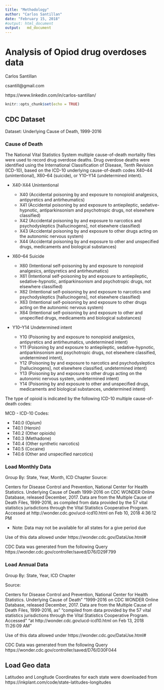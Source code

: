 ```yaml
---
title: "Methodology"
author: "Carlos Santillan"
date: "February 15, 2018"
#output: html_document
output:   md_document
---
```

# Analysis of Opiod drug overdoses data

Carlos Santillan

csantill@gmail.com

https://www.linkedin.com/in/carlos-santillan/
  
```r
knitr::opts_chunk$set(echo = TRUE)

```

## CDC Dataset

Dataset: Underlying Cause of Death, 1999-2016



### Cause of Death

The National Vital Statistics System multiple cause-of-death mortality files were used to record drug overdose deaths. Drug overdose deaths were identified using the International Classification of Disease, Tenth Revision (ICD-10), based on the ICD-10 underlying cause-of-death codes X40–44 (unintentional), X60–64 (suicide), or Y10–Y14 (undetermined intent).

* X40-X44 Unintentional
    + X40 (Accidental poisoning by and exposure to nonopioid analgesics, antipyretics and antirheumatics)
    * X41 (Accidental poisoning by and exposure to antiepileptic, sedative-hypnotic, antiparkinsonism and psychotropic drugs, not elsewhere classified)
    * X42 (Accidental poisoning by and exposure to narcotics and psychodysleptics [hallucinogens], not elsewhere classified)
     * X43 (Accidental poisoning by and exposure to other drugs acting on the autonomic nervous system)
    * X44 (Accidental poisoning by and exposure to other and unspecified drugs, medicaments and biological substances)
   
* X60–64 Suicide

   * X60 (Intentional self-poisoning by and exposure to nonopioid analgesics, antipyretics and antirheumatics)
    * X61 (Intentional self-poisoning by and exposure to antiepileptic, sedative-hypnotic, antiparkinsonism and psychotropic drugs, not elsewhere classified)
    * X62 (Intentional self-poisoning by and exposure to narcotics and psychodysleptics [hallucinogens], not elsewhere classified)
    * X63 (Intentional self-poisoning by and exposure to other drugs acting on the autonomic nervous system) 
    * X64 (Intentional self-poisoning by and exposure to other and unspecified drugs, medicaments and biological substances) 
* Y10–Y14 Undetermined intent    
    * Y10 (Poisoning by and exposure to nonopioid analgesics, antipyretics and antirheumatics, undetermined intent) 
    * Y11 (Poisoning by and exposure to antiepileptic, sedative-hypnotic, antiparkinsonism and psychotropic drugs, not elsewhere classified, undetermined intent), 
    * Y12 (Poisoning by and exposure to narcotics and psychodysleptics [hallucinogens], not elsewhere classified, undetermined intent)
    * Y13 (Poisoning by and exposure to other drugs acting on the autonomic nervous system, undetermined intent)
    * Y14 (Poisoning by and exposure to other and unspecified drugs, medicaments and biological substances, undetermined intent)

The type of opioid is indicated by the following ICD-10 multiple cause-of-death codes:

MCD - ICD-10 Codes: 

* T40.0 (Opium)
* T40.1 (Heroin)
* T40.2 (Other opioids)
* T40.3 (Methadone)
* T40.4 (Other synthetic narcotics)
* T40.5 (Cocaine)
* T40.6 (Other and unspecified narcotics)

### Load Monthly Data 

Group By: State, Year, Month, ICD Chapter
Source: 

Centers for Disease Control and Prevention, National Center for Health Statistics. Underlying Cause of Death 1999-2016 on CDC WONDER Online Database, released December, 2017. Data are from the Multiple Cause of Death Files, 1999-2016, as 
 compiled from data provided by the 57 vital statistics jurisdictions through the Vital Statistics Cooperative Program. Accessed at http://wonder.cdc.gov/ucd-icd10.html on Feb 10, 2018 4:36:12 PM 

* Note: Data may not be available for all states for a give period due

Use of this data allowed under https://wonder.cdc.gov/DataUse.html#

CDC Data was generated from the following Query https://wonder.cdc.gov/controller/saved/D76/D29F799

### Load Annual Data 

Group By: State, Year, ICD Chapter

Source: 

 Centers for Disease Control and Prevention, National Center for Health Statistics. Underlying Cause of Death"
"1999-2016 on CDC WONDER Online Database, released December, 2017. Data are from the Multiple Cause of Death Files, 1999-2016, as"
"compiled from data provided by the 57 vital statistics jurisdictions through the Vital Statistics Cooperative Program. Accessed"
"at http://wonder.cdc.gov/ucd-icd10.html on Feb 13, 2018 11:26:09 AM"


Use of this data allowed under https://wonder.cdc.gov/DataUse.html#

CDC Data was generated from the following Query 
https://wonder.cdc.gov/controller/saved/D76/D30F044

## Load Geo data

Latitudeo and Longitude  Coordinates for each state were downloaded from https://inkplant.com/code/state-latitudes-longitudes

